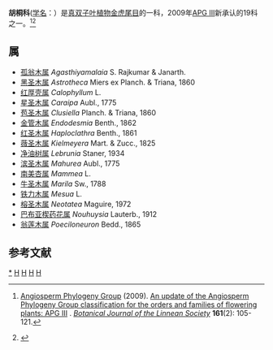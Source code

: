 {{Automatic Taxobox
| image = Paisagismoriviera.jpg
| image_caption = [[巴西红厚壳|巴西红厚壳]] ''Calophyllum brasiliense''
| taxon = Calophyllaceae
| authority = [[J.Agardh|J.Agardh]], 1858
| type genus = [[胡桐属|胡桐属]]<br>''Calophyllum''
| type genus authority = [[L.|L.]], 1753
}}

'''胡桐科'''([[学名|学名]]：{{lang|la|Calophyllaceae}}）是[[真双子叶植物|真双子叶植物]][[金虎尾目|金虎尾目]]的一科，2009年[[APG_III|APG III]]新承认的19科之一。<ref name="apgiii">{{en}}[[APG|Angiosperm Phylogeny Group]] (2009). [http://www3.interscience.wiley.com/journal/122630309/abstract An update of the Angiosperm Phylogeny Group classification for the orders and families of flowering plants: APG III] {{Webarchive|url=https://wayback.archive-it.org/all/20170525104318/http://onlinelibrary.wiley.com/doi/10.1111/j.1095-8339.2009.00996.x/abstract |date=2017-05-25 }}. ''[[林奈学会植物学报|Botanical Journal of the Linnean Society]]'' '''161'''(2): 105-121.</ref><ref>{{cite web|url=http://zh.wikipedia.org/wiki/%E8%A2%AB%E5%AD%90%E6%A4%8D%E7%89%A9APG_III%E5%88%86%E7%B1%BB%E6%B3%95#.E5.A4.96.E9.83.A8.E9.93.BE.E6.8E.A5/|title=被子植物APG III分类法|accessdate=2013-04-28|archive-date=2012-06-07|archive-url=https://web.archive.org/web/20120607050550/http://zh.wikipedia.org/wiki/%E8%A2%AB%E5%AD%90%E6%A4%8D%E7%89%A9APG_III%E5%88%86%E7%B1%BB%E6%B3%95#.E5.A4.96.E9.83.A8.E9.93.BE.E6.8E.A5/|dead-url=no}}</ref>

==属==
* [[孤翁木属|孤翁木属]] ''Agasthiyamalaia'' S. Rajkumar & Janarth.
* [[黑圣木属|黑圣木属]] ''Astrotheca'' Miers ex Planch. & Triana, 1860
* [[红厚壳属|红厚壳属]] ''Calophyllum'' L.
* [[星圣木属|星圣木属]] ''Caraipa'' Aubl., 1775
* [[苞圣木属|苞圣木属]] ''Clusiella'' Planch. & Triana, 1860
* [[金管木属|金管木属]] ''Endodesmia'' Benth., 1862
* [[红圣木属|红圣木属]] ''Haploclathra'' Benth., 1861
* [[薇圣木属|薇圣木属]] ''Kielmeyera'' Mart. & Zucc., 1825
* [[净油树属|净油树属]] ''Lebrunia'' Staner, 1934
* [[滨圣木属|滨圣木属]] ''Mahurea'' Aubl., 1775
* [[南美杏属|南美杏属]] ''Mammea'' L.
* [[牛圣木属|牛圣木属]] ''Marila'' Sw., 1788
* [[铁力木属|铁力木属]] ''Mesua'' L.
* [[榕圣木属|榕圣木属]] ''Neotatea'' Maguire, 1972
* [[巴布亚楔药花属|巴布亚楔药花属]] ''Nouhuysia'' Lauterb., 1912
* [[翁莲木属|翁莲木属]] ''Poeciloneuron'' Bedd., 1865

==参考文献==
{{reflist}}

{{Taxonbar}}
[[Category:胡桐科|*]]
[[Category:植物科名|H]]
[[Category:金虎尾目|H]]
[[Category:_1858年描述的分類群|H]]
[[Category:雅各布·格奥尔格·阿加德命名的生物分类|H]]